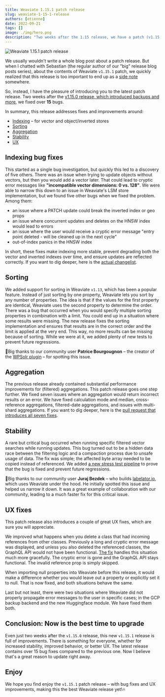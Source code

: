 ```yaml
---
title: Weaviate 1.15.1 patch release
slug: weaviate-1-15-1-release
authors: [etienne]
date: 2022-09-21
tags: []
image: ./img/hero.png
description: "Two weeks after the 1.15 release, we have a patch (v1.15.1) release for you, which brings 15 bug fixes and 2 UX improvements."
---
```

![Weaviate 1.15.1 patch release](./img/hero.png)

<!-- truncate -->

We usually wouldn't write a whole blog post about a patch release. But when I chatted with Sebastian (the regular author of our "big" release blog posts series), about the contents of Weaviate `v1.15.1` patch, we quickly realized that this release is too important to end up as a [side note](https://github.com/weaviate/weaviate/releases/tag/v1.15.1) somewhere.

So, instead, I have the pleasure of introducing you to the latest patch release. Two weeks after the [v1.15.0 release, which introduced backups and more](/blog/weaviate-1-15-release), we fixed over **15** bugs.

In summary, this release addresses fixes and improvements around:

* [Indexing](#indexing-bug-fixes) – for vector and object/inverted stores
* [Sorting](#sorting)
* [Aggregation](#aggregation)
* [Stability](#stability)
* [UX](#ux-fixes)

## Indexing bug fixes
This started as a single bug investigation, but quickly this led to a discovery of five others. There was an issue when trying to update objects without vectors, but then you would add a vector later. That could lead to cryptic error messages like **"incompatible vector dimensions: 0 vs. 128"**. We were able to narrow this down to an issue in Weaviate's LSM store implementation, but we found five other bugs when we fixed the problem. Among them:

* an issue where a PATCH update could break the inverted index or geo props
* an issue where concurrent updates and deletes on the HNSW index would lead to errors
* an issue where the user would receive a cryptic error message "entry point deleted - will be cleaned up in the next cycle"
* out-of-index panics in the HNSW index

In short, these fixes make indexing more stable, prevent degrading both the vector and inverted indexes over time, and ensure updates are reflected correctly. If you want to dig deeper, here is the [actual changelist](https://github.com/weaviate/weaviate/pull/2191).

## Sorting
We added support for sorting in Weaviate `v1.13`, which has been a popular feature. Instead of just sorting by one property, Weaviate lets you sort by any number of properties. The idea is that if the values for the first property are identical, Weaviate uses the second property to determine the order. There was a bug that occurred when you would specify multiple sorting properties in combination with a limit. You could end up in a situation where some results were missing. The new release fixes the sorting implementation and ensures that results are in the correct order and the limit is applied at the very end. This way, no more results can be missing because of sorting. While we were at it, we added plenty of new tests to prevent future regressions.

👏Big thanks to our community user **Patrice Bourgougnon** – the creator of the [WPSolr plugin](https://www.wpsolr.com/) – for spotting this issue.

## Aggregation
The previous release already contained substantial performance improvements for (filtered) aggregations. This patch release goes one step further. We fixed seven issues where an aggregation would return incorrect results or an error. We have fixed calculation mode and median, cross-reference aggregations, filtered-date aggregations, and issues with multi-shard aggregations. If you want to dig deeper, here is the [pull request that introduces all seven fixes](https://github.com/weaviate/weaviate/pull/2192).

## Stability
A rare but critical bug occurred when running specific filtered vector searches while running updates. This bug turned out to be a hidden data race between the filtering logic and a compaction process due to unsafe usage of data. The fix was simple; the affected byte array needed to be copied instead of referenced. We added [a new stress test pipeline](https://github.com/weaviate/weaviate-chaos-engineering/pull/11) to prove that the bug is fixed and prevent future regressions.

👏Big thanks to our community user **Juraj Bezdek** – who builds [labelator.io](https://www.labelator.io/), which uses Weaviate under the hood. He initially spotted this issue and helped us narrow it down. It was a great example of collaboration with our community, leading to a much faster fix for this critical issue.

## UX fixes
This patch release also introduces a couple of great UX fixes, which are sure you will appreciate.

We improved what happens when you delete a class that had incoming references from other classes. Previously a long and cryptic error message was displayed, and unless you also deleted the referenced classes, the GraphQL API would not have been functional. [The fix](https://github.com/weaviate/weaviate/pull/2189) handles this situation much more gracefully. The cryptic error is gone and the GraphQL API stays functional. The invalid reference prop is simply skipped.

When importing null properties into Weaviate before this release,  it would make a difference whether you would leave out a property or explicitly set it to null. That is now fixed, and both situations behave the same.

Last but not least, there were two situations where Weaviate did not properly propagate error messages to the user in specific cases; in the GCP backup backend and the new Huggingface module. We have fixed them both.

## Conclusion: Now is the best time to upgrade
Even just two weeks after the `v1.15.0` release, this new `v1.15.1` release is full of improvements. There is something for everyone, whether for increased stability, improved behavior, or better UX. The latest release contains over 15 bug fixes compared to the previous one. Now I believe that's a great reason to update right away.

## Enjoy
We hope you find enjoy the `v1.15.1` patch release – with bug fixes and UX improvements, making this the best Weaviate release yet!🔥


<ShareFeedback />
